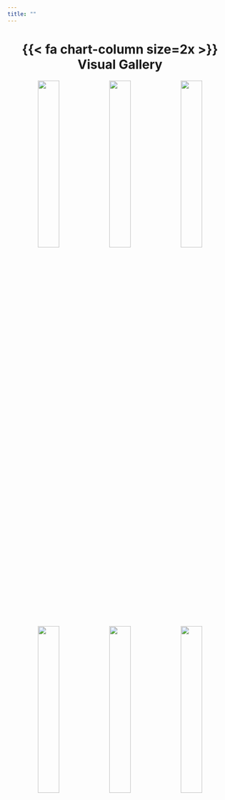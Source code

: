 ```yaml
---
title: ""
---
```


::: column-page
<center>

# {{< fa chart-column size=2x >}} Visual Gallery

</center>
:::

::: column-screen-inset
<center>

<p>[![](images/dynamic/cats.png){width="31%"}](https://github.com/bradfordjohnson/tidytuesday/blob/main/2023/week-5/cats.R){target="_blank"} [![](images/dynamic/alone.png){width="31%"}](https://github.com/bradfordjohnson/tidytuesday/blob/main/2023/week-4/alone.R){target="_blank"} [![](images/dynamic/art-history-v2.png){width="31%"}](https://github.com/bradfordjohnson/tidytuesday/blob/main/2023/week-3/art-history.R){target="_blank"}</p>

<p>[![](images/dynamic/birds.png){width="31%"}](https://github.com/bradfordjohnson/tidytuesday/blob/main/2023/week-2/birds.R){target="_blank"} [![](images/dynamic/rfid-v1.png){width="31%"}](https://github.com/bradfordjohnson/tidytuesday/blob/main/2023/week-1/rfid.R){target="_blank"} [![](images/dynamic/atl-burg-2021.png){width="31%"}](https://github.com/bradfordjohnson/data-viz/tree/main/atlanta-crime-maps){target="_blank"}</p>

</center>
:::
